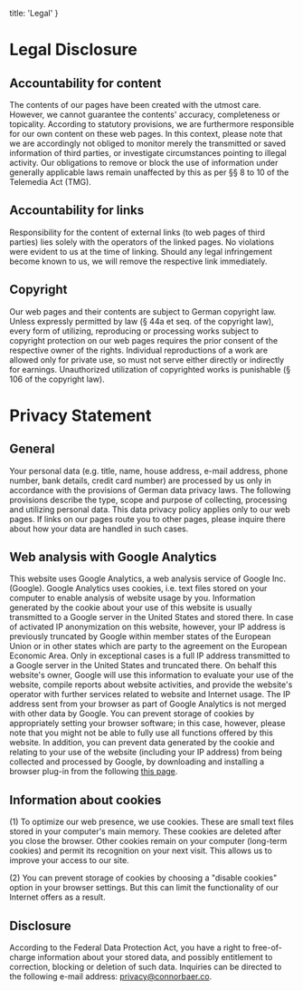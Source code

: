 
  title: 'Legal'
}


# Legal Disclosure

## Accountability for content

The contents of our pages have been created with the utmost care. However, we cannot guarantee the contents' accuracy, completeness or topicality. According to statutory provisions, we are furthermore responsible for our own content on these web pages. In this context, please note that we are accordingly not obliged to monitor merely the transmitted or saved information of third parties, or investigate circumstances pointing to illegal activity. Our obligations to remove or block the use of information under generally applicable laws remain unaffected by this as per §§ 8 to 10 of the Telemedia Act (TMG).

## Accountability for links

Responsibility for the content of external links (to web pages of third parties) lies solely with the operators of the linked pages. No violations were evident to us at the time of linking. Should any legal infringement become known to us, we will remove the respective link immediately.

## Copyright

Our web pages and their contents are subject to German copyright law. Unless expressly permitted by law (§ 44a et seq. of the copyright law), every form of utilizing, reproducing or processing works subject to copyright protection on our web pages requires the prior consent of the respective owner of the rights. Individual reproductions of a work are allowed only for private use, so must not serve either directly or indirectly for earnings. Unauthorized utilization of copyrighted works is punishable (§ 106 of the copyright law).

# Privacy Statement

## General

Your personal data (e.g. title, name, house address, e-mail address, phone number, bank details, credit card number) are processed by us only in accordance with the provisions of German data privacy laws. The following provisions describe the type, scope and purpose of collecting, processing and utilizing personal data. This data privacy policy applies only to our web pages. If links on our pages route you to other pages, please inquire there about how your data are handled in such cases.

## Web analysis with Google Analytics

This website uses Google Analytics, a web analysis service of Google Inc. (Google). Google Analytics uses cookies, i.e. text files stored on your computer to enable analysis of website usage by you. Information generated by the cookie about your use of this website is usually transmitted to a Google server in the United States and stored there. In case of activated IP anonymization on this website, however, your IP address is previously truncated by Google within member states of the European Union or in other states which are party to the agreement on the European Economic Area. Only in exceptional cases is a full IP address transmitted to a Google server in the United States and truncated there. On behalf this website's owner, Google will use this information to evaluate your use of the website, compile reports about website activities, and provide the website's operator with further services related to website and Internet usage. The IP address sent from your browser as part of Google Analytics is not merged with other data by Google. You can prevent storage of cookies by appropriately setting your browser software; in this case, however, please note that you might not be able to fully use all functions offered by this website. In addition, you can prevent data generated by the cookie and relating to your use of the website (including your IP address) from being collected and processed by Google, by downloading and installing a browser plug-in from the following [this page](http://tools.google.com/dlpage/gaoptout?hl=en).

## Information about cookies

(1) To optimize our web presence, we use cookies. These are small text files stored in your computer's main memory. These cookies are deleted after you close the browser. Other cookies remain on your computer (long-term cookies) and permit its recognition on your next visit. This allows us to improve your access to our site.

(2) You can prevent storage of cookies by choosing a "disable cookies" option in your browser settings. But this can limit the functionality of our Internet offers as a result.

## Disclosure

According to the Federal Data Protection Act, you have a right to free-of-charge information about your stored data, and possibly entitlement to correction, blocking or deletion of such data. Inquiries can be directed to the following e-mail address: [privacy@connorbaer.co](mailto:privacy@connorbaer.co).
